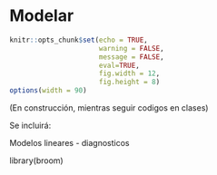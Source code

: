 # Modelar {#model}

```r
knitr::opts_chunk$set(echo = TRUE, 
                      warning = FALSE, 
                      message = FALSE, 
                      eval=TRUE,
                      fig.width = 12,
                      fig.height = 8)
options(width = 90)
```

(En construcción, mientras seguir codigos en clases)

Se incluirá:

Modelos lineares - diagnosticos 

library(broom)


